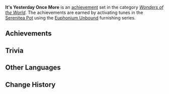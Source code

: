 {{Achievement Set Infobox
|title        = 
|primogems    = {{Achievement/Primogems|It's Yesterday Once More}}
|total        = {{Achievement/Total|It's Yesterday Once More}}
|category     = Wonders of the World
}}
'''It's Yesterday Once More''' is an [[achievement]] set in the category ''[[Wonders of the World]]''. The achievements are earned by activating tunes in the [[Serenitea Pot]] using the [[Euphonium Unbound]] furnishing series.

==Achievements==
{{Achievements by Category Table|It's Yesterday Once More}}
<!--
==Notes==
-->
==Trivia==
{{Transclude|It's Yesterday Once More (Tier 1)|Trivia}}

==Other Languages==
{{Other Languages
|en      = It's Yesterday Once More
|zhs     = 昨日重现
|zhs_rm  = Zuórì Chóngxiàn
|zht     = 昨日重現
|zht_rm  = Zuórì Chóngxiàn
|zh_tl   = 
|ja      = 過ぎし日の追憶
|ja_rm   = Sugishi Hi no Tsuioku
|ja_tl   = Reminiscence of Days Past
|ko      = 과거 재현
|ko_rm   = 
|ko_tl   = 
|es      = Melodías de antaño
|es_tl   = 
|fr      = Hier encore
|fr_tl   = Just Yesterday
|ru      = Мелодия прошлого
|ru_tl   = 
|th      = ย้อนวันวาน
|th_rm   = 
|th_tl   = 
|vi      = Ngày Cũ Tái Hiện
|vi_tl   = 
|de      = Erinnerungen an gestern
|de_tl   = Memories from Yesterday
|id      = Sepanjang Jalan Kenangan
|id_tl   = Across the Memorial Road
|id_note = This is likely a reference to the song ''Sepanjang Masa Kenangan'' by {{w|id:Tetty Kadi|Tetty Kadi}}.
|pt      = De Volta ao Passado
|pt_tl   = 
}}

==Change History==
{{Change History|2.6}}
<!--
==References==
{{Reflist}}
-->